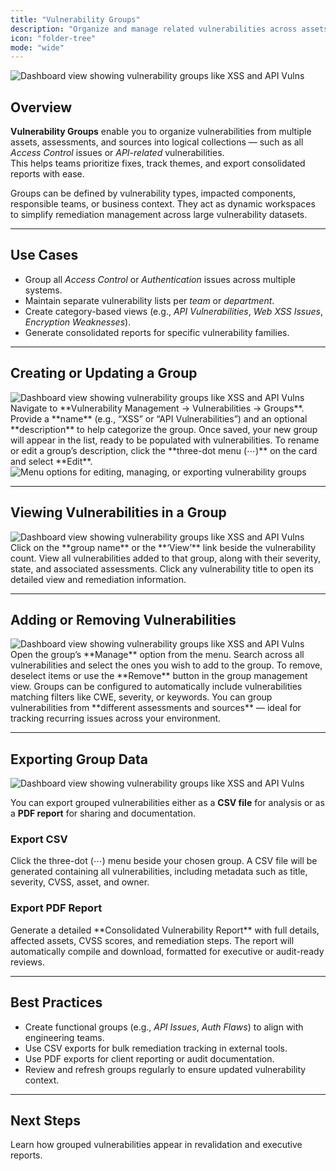 ```yaml
---
title: "Vulnerability Groups"
description: "Organize and manage related vulnerabilities across assets and assessments in unified, customizable groups."
icon: "folder-tree"
mode: "wide"
---
```


<Frame caption="Vulnerability Groups — Manage categorized lists of vulnerabilities">
  <img src="/images/vm/vuln-groups1.png" alt="Dashboard view showing vulnerability groups like XSS and API Vulns" />
</Frame>

## Overview

**Vulnerability Groups** enable you to organize vulnerabilities from multiple assets, assessments, and sources into logical collections — such as all *Access Control* issues or *API-related* vulnerabilities.  
This helps teams prioritize fixes, track themes, and export consolidated reports with ease.

Groups can be defined by vulnerability types, impacted components, responsible teams, or business context. They act as dynamic workspaces to simplify remediation management across large vulnerability datasets.

---

## Use Cases

- Group all *Access Control* or *Authentication* issues across multiple systems.  
- Maintain separate vulnerability lists per *team* or *department*.  
- Create category-based views (e.g., *API Vulnerabilities*, *Web XSS Issues*, *Encryption Weaknesses*).  
- Generate consolidated reports for specific vulnerability families.

---

## Creating or Updating a Group

<Frame caption="Vulnerability Groups — Manage categorized lists of vulnerabilities">
  <img src="/images/vm/vuln-groups2.png" alt="Dashboard view showing vulnerability groups like XSS and API Vulns" />
</Frame>

<Steps>
  <Step title="Open Vulnerability Groups">
    Navigate to **Vulnerability Management → Vulnerabilities → Groups**.
  </Step>
  <Step title="Click ‘Create Group’">
    Provide a **name** (e.g., “XSS” or “API Vulnerabilities”) and an optional **description** to help categorize the group.
  </Step>
  <Step title="Save Group">
    Once saved, your new group will appear in the list, ready to be populated with vulnerabilities.
  </Step>
  <Step title="Updating a Group">
    To rename or edit a group’s description, click the **three-dot menu (⋯)** on the card and select **Edit**.
  </Step>
</Steps>

<Frame caption="Creating and managing vulnerability groups">
  <img src="/images/vm/vuln-groups2a.png" alt="Menu options for editing, managing, or exporting vulnerability groups" />
</Frame>

---

## Viewing Vulnerabilities in a Group
<Frame caption="Vulnerability Groups — Manage categorized lists of vulnerabilities">
  <img src="/images/vm/vuln-groups3.png" alt="Dashboard view showing vulnerability groups like XSS and API Vulns" />
</Frame>

<Steps>
  <Step title="Select a Group">
    Click on the **group name** or the **‘View’** link beside the vulnerability count.
  </Step>
  <Step title="Review Grouped Vulnerabilities">
    View all vulnerabilities added to that group, along with their severity, state, and associated assessments.
  </Step>
  <Step title="Drill Down">
    Click any vulnerability title to open its detailed view and remediation information.
  </Step>
</Steps>

---

## Adding or Removing Vulnerabilities
<Frame caption="Vulnerability Groups — Manage categorized lists of vulnerabilities">
  <img src="/images/vm/vuln-groups4.png" alt="Dashboard view showing vulnerability groups like XSS and API Vulns" />
</Frame>

<Steps>
  <Step title="Manage Group">
    Open the group’s **Manage** option from the menu.
  </Step>
  <Step title="Add Vulnerabilities">
    Search across all vulnerabilities and select the ones you wish to add to the group.
  </Step>
  <Step title="Remove Vulnerabilities">
    To remove, deselect items or use the **Remove** button in the group management view.
  </Step>
  <Step title="Auto-Sync Option (optional)">
    Groups can be configured to automatically include vulnerabilities matching filters like CWE, severity, or keywords.
  </Step>
</Steps>

<Banner color="blue">
You can group vulnerabilities from **different assessments and sources** — ideal for tracking recurring issues across your environment.
</Banner>

---

## Exporting Group Data
<Frame caption="Vulnerability Groups — Manage categorized lists of vulnerabilities">
  <img src="/images/vm/vuln-groups5.png" alt="Dashboard view showing vulnerability groups like XSS and API Vulns" />
</Frame>

You can export grouped vulnerabilities either as a **CSV file** for analysis or as a **PDF report** for sharing and documentation.

### Export CSV
<Steps>
  <Step title="Open the Group Menu">
    Click the three-dot (⋯) menu beside your chosen group.
  </Step>
  <Step title="Select ‘Export CSV’">
    A CSV file will be generated containing all vulnerabilities, including metadata such as title, severity, CVSS, asset, and owner.
  </Step>
</Steps>

### Export PDF Report

<Steps>
  <Step title="Select ‘Export PDF’">
    Generate a detailed **Consolidated Vulnerability Report** with full details, affected assets, CVSS scores, and remediation steps.
  </Step>
  <Step title="Download the Report">
    The report will automatically compile and download, formatted for executive or audit-ready reviews.
  </Step>
</Steps>


---

## Best Practices

- Create functional groups (e.g., *API Issues*, *Auth Flaws*) to align with engineering teams.  
- Use CSV exports for bulk remediation tracking in external tools.  
- Use PDF exports for client reporting or audit documentation.  
- Review and refresh groups regularly to ensure updated vulnerability context.

---

## Next Steps

<Card title="Generate Consolidated Reports" icon="file-text" href="/images/vm/reports">
  Learn how grouped vulnerabilities appear in revalidation and executive reports.
</Card>
